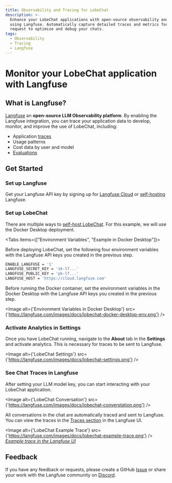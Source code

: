 ```yaml
---
title: Observability and Tracing for LobeChat
description: >-
  Enhance your LobeChat applications with open-source observability and tracing
  using Langfuse. Automatically capture detailed traces and metrics for every
  request to optimize and debug your chats.
tags:
  - Observability
  - Tracing
  - Langfuse
---
```


# Monitor your LobeChat application with Langfuse

## What is Langfuse?

[Langfuse](https://langfuse.com/) an **open-source LLM Observability platform**. By enabling the Langfuse integration, you can trace your application data to develop, monitor, and improve the use of LobeChat, including:

- Application [traces](https://langfuse.com/docs/tracing)
- Usage patterns
- Cost data by user and model
- [Evaluations](https://langfuse.com/docs/scores/overview)

## Get Started

<Steps>

### Set up Langfuse

Get your Langfuse API key by signing up for [Langfuse Cloud](https://cloud.langfuse.com) or [self-hosting](https://langfuse.com/docs/deployment/self-host) Langfuse.

### Set up LobeChat

There are multiple ways to [self-host LobeChat](https://lobehub.com/docs/self-hosting/start). For this example, we will use the Docker Desktop deployment.

<Tabs items={["Environment Variables", "Example in Docker Desktop"]}>
<Tab>

Before deploying LobeChat, set the following four environment variables with the Langfuse API keys you created in the previous step.

```sh
ENABLE_LANGFUSE = '1'
LANGFUSE_SECRET_KEY = 'sk-lf...'
LANGFUSE_PUBLIC_KEY = 'pk-lf...'
LANGFUSE_HOST = 'https://cloud.langfuse.com'
```
</Tab>

<Tab>

Before running the Docker container, set the environment variables in the Docker Desktop with the Langfuse API keys you created in the previous step.

<Image
  alt={'Environment Variables in Docker Desktop'}
  src={'https://langfuse.com/images/docs/lobechat-docker-desktop-env.png'}
/>

</Tab>

</Tabs>

### Activate Analytics in Settings

Once you have LobeChat running, navigate to the **About** tab in the **Settings** and activate analytics. This is necessary for traces to be sent to Langfuse.

<Image
  alt={'LobeChat Settings'}
  src={'https://langfuse.com/images/docs/lobechat-settings.png'}
/>

### See Chat Traces in Langfuse

After setting your LLM model key, you can start interacting with your LobeChat application. 

<Image
  alt={'LobeChat Conversation'}
  src={'https://langfuse.com/images/docs/lobechat-converstation.png'}
/>

All conversations in the chat are automatically traced and sent to Langfuse. You can view the traces in the [Traces section](https://langfuse.com/docs/tracing) in the Langfuse UI.

<Image
  alt={'LobeChat Example Trace'}
  src={'https://langfuse.com/images/docs/lobechat-example-trace.png'}
/>
_[Example trace in the Langfuse UI](https://cloud.langfuse.com/project/cloramnkj0002jz088vzn1ja4/traces/63e9246d-3f22-4e45-936d-b0c4ccf55a1e?timestamp=2024-11-26T17%3A00%3A02.028Z&observation=7ea75a0c-d9d1-425c-9b88-27561c63b413)_

</Steps>

## Feedback

If you have any feedback or requests, please create a GitHub [Issue](https://langfuse.com/issue) or share your work with the Langfuse community on [Discord](https://discord.langfuse.com/).
